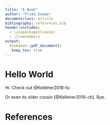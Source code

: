```yaml
---
title: "A Book"
author: "Frida Gomam"
documentclass: article
bibliography: references.bib
header-includes:
  - \usepackage{lineno}
  - \linenumbers
output:
  bookdown::pdf_document2:
   keep_tex: true
---
```


# Hello World

Hi. Check out @Kelleher2018-fu

Or even its older cousin [@Kelleher2016-cb]. Bye.

<!-- If you need PDF output, uncomment bookdown::pdf_book above in YAML. You will need a LaTeX installation, e.g., https://yihui.name/tinytex/ -->

# References

<!-- always show up last and you must provide your own section header -->

